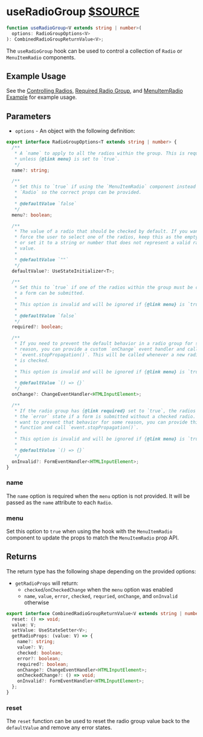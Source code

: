 # useRadioGroup [$SOURCE](packages/core/src/form/useRadioGroup.ts)

```ts disableTransform
function useRadioGroup<V extends string | number>(
  options: RadioGroupOptions<V>
): CombinedRadioGroupReturnValue<V>;
```

The `useRadioGroup` hook can be used to control a collection of `Radio` or
`MenuItemRadio` components.

## Example Usage

See the [Controlling Radios](/components/radio#controlling-radios),
[Required Radio Group](/components/radio#required-radio-group),
and [MenuItemRadio Example](/components/menu#menuitemradio-example) for example
usage.

## Parameters

- `options` - An object with the following definition:

```ts disableTransform
export interface RadioGroupOptions<T extends string | number> {
  /**
   * A `name` to apply to all the radios within the group. This is required if
   * unless {@link menu} is set to `true`.
   */
  name?: string;

  /**
   * Set this to `true` if using the `MenuItemRadio` component instead of the
   * `Radio` so the correct props can be provided.
   *
   * @defaultValue `false`
   */
  menu?: boolean;

  /**
   * The value of a radio that should be checked by default. If you want to
   * force the user to select one of the radios, keep this as the empty string
   * or set it to a string or number that does not represent a valid radio
   * value.
   *
   * @defaultValue `""`
   */
  defaultValue?: UseStateInitializer<T>;

  /**
   * Set this to `true` if one of the radios within the group must be checked before
   * a form can be submitted.
   *
   * This option is invalid and will be ignored if {@link menu} is `true`.
   *
   * @defaultValue `false`
   */
  required?: boolean;

  /**
   * If you need to prevent the default behavior in a radio group for some
   * reason, you can provide a custom `onChange` event handler and call
   * `event.stopPropagation()`. This will be called whenever a new radio button
   * is checked.
   *
   * This option is invalid and will be ignored if {@link menu} is `true`.
   *
   * @defaultValue `() => {}`
   */
  onChange?: ChangeEventHandler<HTMLInputElement>;

  /**
   * If the radio group has {@link required} set to `true`, the radios will gain
   * the `error` state if a form is submitted without a checked radio. If you
   * want to prevent that behavior for some reason, you can provide this
   * function and call `event.stopPropagation()`.
   *
   * This option is invalid and will be ignored if {@link menu} is `true`.
   *
   * @defaultValue `() => {}`
   */
  onInvalid?: FormEventHandler<HTMLInputElement>;
}
```

### name

The `name` option is required when the `menu` option is not provided. It will be passed
as the `name` attribute to each `Radio`.

### menu

Set this option to `true` when using the hook with the `MenuItemRadio` component
to update the props to match the `MenuItemRadio` prop API.

## Returns

The return type has the following shape depending on the provided options:

- `getRadioProps` will return:
  - `checked`/`onCheckedChange` when the `menu` option was enabled
  - `name`, `value`, `error`, `checked`, `requried`, `onChange`, and `onInvalid` otherwise

```ts disableTransform
export interface CombinedRadioGroupReturnValue<V extends string | number> {
  reset: () => void;
  value: V;
  setValue: UseStateSetter<V>;
  getRadioProps: (value: V) => {
    name?: string;
    value?: V;
    checked: boolean;
    error?: boolean;
    required?: boolean;
    onChange?: ChangeEventHandler<HTMLInputElement>;
    onCheckedChange?: () => void;
    onInvalid?: FormEventHandler<HTMLInputElement>;
  };
}
```

### reset

The `reset` function can be used to reset the radio group value back to the
`defaultValue` and remove any error states.
